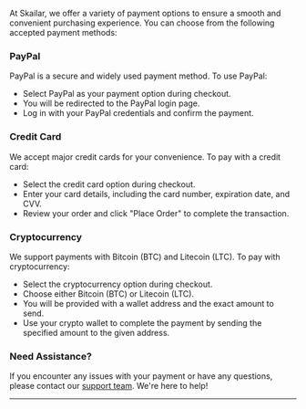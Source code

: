 At Skailar, we offer a variety of payment options to ensure a smooth and convenient purchasing experience. You can choose from the following accepted payment methods:

### PayPal
PayPal is a secure and widely used payment method. To use PayPal:
- Select PayPal as your payment option during checkout.
- You will be redirected to the PayPal login page.
- Log in with your PayPal credentials and confirm the payment.

### Credit Card
We accept major credit cards for your convenience. To pay with a credit card:
- Select the credit card option during checkout.
- Enter your card details, including the card number, expiration date, and CVV.
- Review your order and click "Place Order" to complete the transaction.

### Cryptocurrency
We support payments with Bitcoin (BTC) and Litecoin (LTC). To pay with cryptocurrency:
- Select the cryptocurrency option during checkout.
- Choose either Bitcoin (BTC) or Litecoin (LTC).
- You will be provided with a wallet address and the exact amount to send.
- Use your crypto wallet to complete the payment by sending the specified amount to the given address.

### Need Assistance?
If you encounter any issues with your payment or have any questions, please contact our [support team](mailto:support@skailar.com). We're here to help!

---
